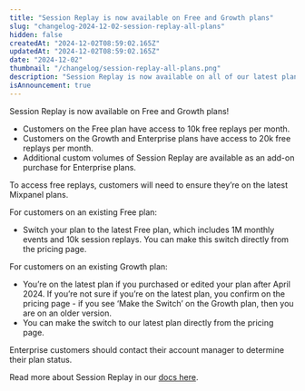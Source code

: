 ```yaml
---
title: "Session Replay is now available on Free and Growth plans"
slug: "changelog-2024-12-02-session-replay-all-plans"
hidden: false
createdAt: "2024-12-02T08:59:02.165Z"
updatedAt: "2024-12-02T08:59:02.165Z"
date: "2024-12-02"
thumbnail: "/changelog/session-replay-all-plans.png"
description: "Session Replay is now available on all of our latest plans! Customers can update to the latest Free and Growth plans to unlock free monthly replays."
isAnnouncement: true
---
```


<ChangelogPostHeader
  date="2024-12-02"
  image="/changelog/session-replay-all-plans.png"
  title="Session Replay is now available on Free and Growth plans"
/>

Session Replay is now available on Free and Growth plans!

- Customers on the Free plan have access to 10k free replays per month.
- Customers on the Growth and Enterprise plans have access to 20k free replays per month.
- Additional custom volumes of Session Replay are available as an add-on purchase for Enterprise plans.

To access free replays, customers will need to ensure they’re on the latest Mixpanel plans.

For customers on an existing Free plan:
- Switch your plan to the latest Free plan, which includes 1M monthly events and 10k session replays. You can make this switch directly from the pricing page.

For customers on an existing Growth plan:
- You’re on the latest plan if you purchased or edited your plan after April 2024. If you’re not sure if you’re on the latest plan, you confirm on the pricing page - if you see ‘Make the Switch’ on the Growth plan, then you are on an older version.
- You can make the switch to our latest plan directly from the pricing page.

Enterprise customers should contact their account manager to determine their plan status.

Read more about Session Replay in our [docs here](https://docs.mixpanel.com/docs/session-replay/session-replay-web).
